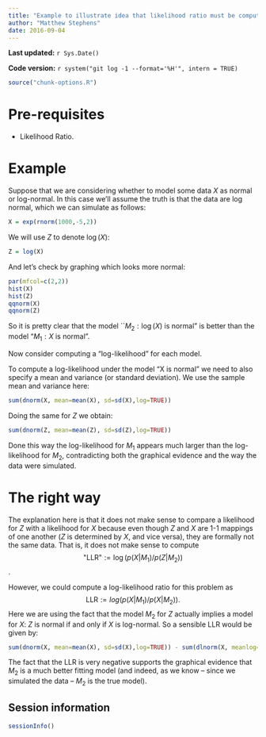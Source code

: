 ```yaml
---
title: "Example to illustrate idea that likelihood ratio must be computed from same data"
author: "Matthew Stephens"
date: 2016-09-04
---
```


**Last updated:** `r Sys.Date()`

**Code version:** `r system("git log -1 --format='%H'", intern = TRUE)`

```r
source("chunk-options.R")
```

# Pre-requisites

+ Likelihood Ratio.

# Example

Suppose that we are considering whether to model some data $X$ as normal or log-normal.
In this case we'll assume the truth is that the data are log normal, which we can simulate as follows:
```r
X = exp(rnorm(1000,-5,2))
```

We will use $Z$ to denote $\log(X)$:
```r
Z = log(X)
```

And let's check by graphing which looks more normal:
```r
par(mfcol=c(2,2))
hist(X)
hist(Z)
qqnorm(X)
qqnorm(Z)
```
So it is pretty clear that the model ``$M_2: \log(X)$ is normal" is better than the model "$M_1: X$ is normal".

Now consider computing a "log-likelihood" for each model.

To compute a log-likelihood under the model "X is normal" we need to also specify
a mean and variance (or standard deviation). We use the sample mean and variance 
here:
```r
sum(dnorm(X, mean=mean(X), sd=sd(X),log=TRUE))
```

Doing the same for $Z$ we obtain:
```r
sum(dnorm(Z, mean=mean(Z), sd=sd(Z),log=TRUE))
```

Done this way the log-likelihood for $M_1$ appears much larger than the log-likelihood for $M_2$, contradicting both the graphical evidence and the way the data were simulated.

# The right way

The explanation here is that it does not make sense to compare a likelihood
for $Z$ with a likelihood for $X$ because even though $Z$ and $X$ are 1-1 mappings
of one another ($Z$ is determined by $X$, and vice versa), they are formally not the same data. That is, it does not make sense to compute
$$\text{"LLR"} := \log(p(X|M_1)/p(Z|M_2))$$.

However, we could compute a log-likelihood ratio for this problem as
$$\text{LLR} := log(p(X|M_1)/p(X|M_2)).$$
Here we are using the fact that the model $M_2$ for $Z$ actually implies a model for $X$:
$Z$ is normal if and only if $X$ is log-normal. 
So a sensible LLR would be given by:
```r
sum(dnorm(X, mean=mean(X), sd=sd(X),log=TRUE)) - sum(dlnorm(X, meanlog=mean(Z), sdlog=sd(Z),log=TRUE))
```

The fact that the LLR is very negative supports the graphical evidence that $M_2$ is a much better fitting model (and indeed, as we know -- since we simulated the data -- $M_2$ is the true model).


## Session information

```r
sessionInfo()
```
